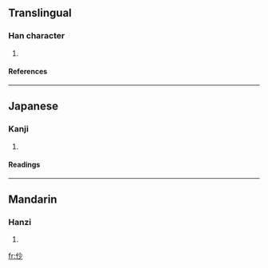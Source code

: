==Translingual==
===Han character===
{{Han char|rn=9|rad=人|as=04|sn=6|four=|canj=人火竹 (OFH)}}
# {{defn|Han}}
====References====
{{Han ref|kx=0094.070|dkj=00399|dj=0199.130|hdz=10121.060|uh=4EEF|ud=20207}}
----
==Japanese==
===Kanji===
{{ja-kanji|grade=|rs=人04}}
# {{defn|Japanese}}
====Readings====
{{ja-readings|on=[[そう]] (sō), [[しょう]] (shō), [[びょう]] (byō), [[みょう]] (myō)|kun=[[さいさま]] (saisama)}}
----
==Mandarin==
===Hanzi===
{{cmn-hanzi|pin=[[áng]] (ang2), [[chào]] (chao4), [[yǎng]] (yang3), [[yàng]] (yang4)|wg=ang<sup>2</sup>, ch'ao<sup>4</sup>, yang<sup>3</sup>, yang<sup>4</sup>}}
# {{defn|Mandarin}}

[[fr:仯]]